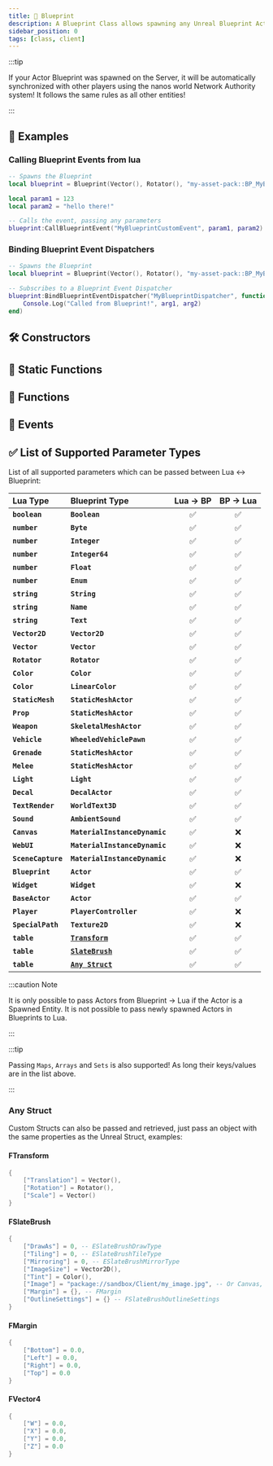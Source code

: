 ```yaml
---
title: 🔣 Blueprint
description: A Blueprint Class allows spawning any Unreal Blueprint Actor in nanos world.
sidebar_position: 0
tags: [class, client]
---
```


<HeaderDeclaration type="Class" name="Blueprint" image="/img/docs/blueprint.webp" />

:::tip

If your Actor Blueprint was spawned on the Server, it will be automatically synchronized with other players using the nanos world Network Authority system! It follows the same rules as all other entities!

:::


## 🎒 Examples

### Calling Blueprint Events from lua

```lua title=Client/Index.lua
-- Spawns the Blueprint
local blueprint = Blueprint(Vector(), Rotator(), "my-asset-pack::BP_MyBlueprint")

local param1 = 123
local param2 = "hello there!"

-- Calls the event, passing any parameters
blueprint:CallBlueprintEvent("MyBlueprintCustomEvent", param1, param2)
```


### Binding Blueprint Event Dispatchers

```lua title=Client/Index.lua
-- Spawns the Blueprint
local blueprint = Blueprint(Vector(), Rotator(), "my-asset-pack::BP_MyBlueprint")

-- Subscribes to a Blueprint Event Dispatcher
blueprint:BindBlueprintEventDispatcher("MyBlueprintDispatcher", function(self, arg1, arg2)
    Console.Log("Called from Blueprint!", arg1, arg2)
end)
```


## 🛠 Constructors

<ConstructorDeclaration type="Class" name="Blueprint" />


## 🗿 Static Functions

<StaticFunctionsDeclaration type="Class" name="Blueprint" />



## 🦠 Functions

<FunctionsDeclaration type="Class" name="Blueprint" />


## 🚀 Events

<EventsDeclaration type="Class" name="Blueprint" />


## ✅ List of Supported Parameter Types

List of all supported parameters which can be passed between Lua ↔ Blueprint:

| Lua Type | Blueprint Type | Lua → BP | BP → Lua |
| :--- | :--- | :---: | :---: |
| **`boolean`** | **`Boolean`** | ✅ | ✅ |
| **`number`** | **`Byte`** | ✅ | ✅ |
| **`number`** | **`Integer`** | ✅ | ✅ |
| **`number`** | **`Integer64`** | ✅ | ✅ |
| **`number`** | **`Float`** | ✅ | ✅ |
| **`number`** | **`Enum`** | ✅ | ✅ |
| **`string`** | **`String`** | ✅ | ✅ |
| **`string`** | **`Name`** | ✅ | ✅ |
| **`string`** | **`Text`** | ✅ | ✅ |
| **`Vector2D`** | **`Vector2D`** | ✅ | ✅ |
| **`Vector`** | **`Vector`** | ✅ | ✅ |
| **`Rotator`** | **`Rotator`** | ✅ | ✅ |
| **`Color`** | **`Color`** | ✅ | ✅ |
| **`Color`** | **`LinearColor`** | ✅ | ✅ |
| **`StaticMesh`** | **`StaticMeshActor`** | ✅ | ✅ |
| **`Prop`** | **`StaticMeshActor`** | ✅ | ✅ |
| **`Weapon`** | **`SkeletalMeshActor`** | ✅ | ✅ |
| **`Vehicle`** | **`WheeledVehiclePawn`** | ✅ | ✅ |
| **`Grenade`** | **`StaticMeshActor`** | ✅ | ✅ |
| **`Melee`** | **`StaticMeshActor`** | ✅ | ✅ |
| **`Light`** | **`Light`** | ✅ | ✅ |
| **`Decal`** | **`DecalActor`** | ✅ | ✅ |
| **`TextRender`** | **`WorldText3D`** | ✅ | ✅ |
| **`Sound`** | **`AmbientSound`** | ✅ | ✅ |
| **`Canvas`** | **`MaterialInstanceDynamic`** | ✅ | ❌ |
| **`WebUI`** | **`MaterialInstanceDynamic`** | ✅ | ❌ |
| **`SceneCapture`** | **`MaterialInstanceDynamic`** | ✅ | ❌ |
| **`Blueprint`** | **`Actor`** | ✅ | ✅ |
| **`Widget`** | **`Widget`** | ✅ | ❌ |
| **`BaseActor`** | **`Actor`** | ✅ | ✅ |
| **`Player`** | **`PlayerController`** | ✅ | ❌ |
| **`SpecialPath`** | **`Texture2D`** | ✅ | ❌ |
| **`table`** | [**`Transform`**](#ftransform) | ✅ | ✅ |
| **`table`** | [**`SlateBrush`**](#fslatebrush) | ✅ | ✅ |
| **`table`** | [**`Any Struct`**](#any-struct) | ✅ | ✅ |


:::caution Note

It is only possible to pass Actors from Blueprint → Lua if the Actor is a Spawned Entity. It is not possible to pass newly spawned Actors in Blueprints to Lua.

:::

:::tip

Passing `Maps`, `Arrays` and `Sets` is also supported! As long their keys/values are in the list above.

:::


### Any Struct

Custom Structs can also be passed and retrieved, just pass an object with the same properties as the Unreal Struct, examples:

#### FTransform

```lua
{
	["Translation"] = Vector(),
	["Rotation"] = Rotator(),
	["Scale"] = Vector()
}
```

#### FSlateBrush

```lua
{
	["DrawAs"] = 0, -- ESlateBrushDrawType
	["Tiling"] = 0, -- ESlateBrushTileType
	["Mirroring"] = 0, -- ESlateBrushMirrorType
	["ImageSize"] = Vector2D(),
	["Tint"] = Color(),
	["Image"] = "package://sandbox/Client/my_image.jpg", -- Or Canvas, WebUI, SceneCapture
	["Margin"] = {}, -- FMargin
	["OutlineSettings"] = {} -- FSlateBrushOutlineSettings
}
```

#### FMargin

```lua
{
	["Bottom"] = 0.0,
	["Left"] = 0.0,
	["Right"] = 0.0,
	["Top"] = 0.0
}
```

#### FVector4

```lua
{
	["W"] = 0.0,
	["X"] = 0.0,
	["Y"] = 0.0,
	["Z"] = 0.0
}
```